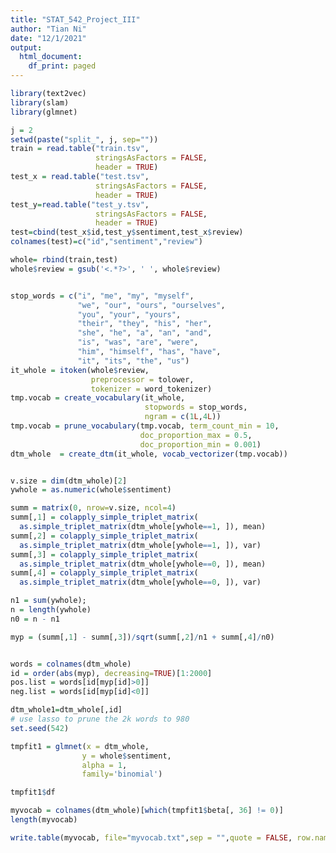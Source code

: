 ```yaml
---
title: "STAT_542_Project_III"
author: "Tian Ni"
date: "12/1/2021"
output:
  html_document:
    df_print: paged
---
```

```r
library(text2vec)
library(slam)
library(glmnet)
```

```r
j = 2
setwd(paste("split_", j, sep=""))
train = read.table("train.tsv",
                   stringsAsFactors = FALSE,
                   header = TRUE)
test_x = read.table("test.tsv",
                   stringsAsFactors = FALSE,
                   header = TRUE)
test_y=read.table("test_y.tsv",
                   stringsAsFactors = FALSE,
                   header = TRUE)
test=cbind(test_x$id,test_y$sentiment,test_x$review)
colnames(test)=c("id","sentiment","review")

whole= rbind(train,test)
whole$review = gsub('<.*?>', ' ', whole$review)


stop_words = c("i", "me", "my", "myself", 
               "we", "our", "ours", "ourselves", 
               "you", "your", "yours", 
               "their", "they", "his", "her", 
               "she", "he", "a", "an", "and",
               "is", "was", "are", "were", 
               "him", "himself", "has", "have", 
               "it", "its", "the", "us")
it_whole = itoken(whole$review,
                  preprocessor = tolower, 
                  tokenizer = word_tokenizer)
tmp.vocab = create_vocabulary(it_whole, 
                              stopwords = stop_words, 
                              ngram = c(1L,4L))
tmp.vocab = prune_vocabulary(tmp.vocab, term_count_min = 10,
                             doc_proportion_max = 0.5,
                             doc_proportion_min = 0.001)
dtm_whole  = create_dtm(it_whole, vocab_vectorizer(tmp.vocab))


v.size = dim(dtm_whole)[2]
ywhole = as.numeric(whole$sentiment)

summ = matrix(0, nrow=v.size, ncol=4)
summ[,1] = colapply_simple_triplet_matrix(
  as.simple_triplet_matrix(dtm_whole[ywhole==1, ]), mean)
summ[,2] = colapply_simple_triplet_matrix(
  as.simple_triplet_matrix(dtm_whole[ywhole==1, ]), var)
summ[,3] = colapply_simple_triplet_matrix(
  as.simple_triplet_matrix(dtm_whole[ywhole==0, ]), mean)
summ[,4] = colapply_simple_triplet_matrix(
  as.simple_triplet_matrix(dtm_whole[ywhole==0, ]), var)

n1 = sum(ywhole); 
n = length(ywhole)
n0 = n - n1

myp = (summ[,1] - summ[,3])/sqrt(summ[,2]/n1 + summ[,4]/n0)


words = colnames(dtm_whole)
id = order(abs(myp), decreasing=TRUE)[1:2000]
pos.list = words[id[myp[id]>0]]
neg.list = words[id[myp[id]<0]]

dtm_whole1=dtm_whole[,id]
# use lasso to prune the 2k words to 980
set.seed(542)

tmpfit1 = glmnet(x = dtm_whole, 
                y = whole$sentiment, 
                alpha = 1,
                family='binomial')

tmpfit1$df

myvocab = colnames(dtm_whole)[which(tmpfit1$beta[, 36] != 0)]
length(myvocab)

write.table(myvocab, file="myvocab.txt",sep = "",quote = FALSE, row.names = FALSE)


```

